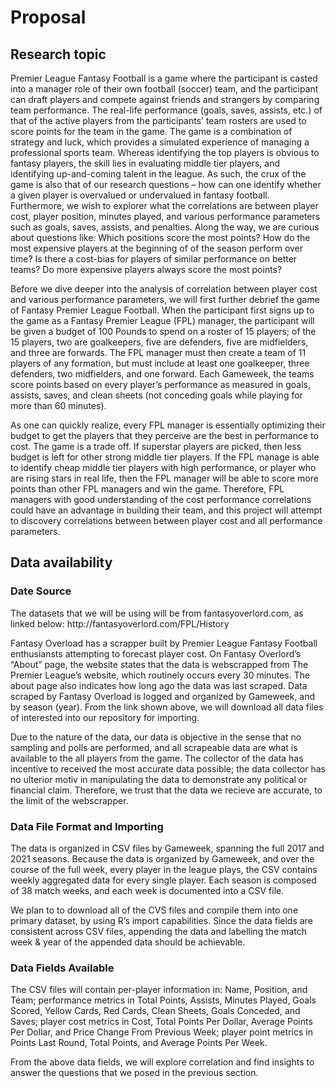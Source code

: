 # Proposal

## Research topic
Premier League Fantasy Football is a game where the participant is casted into a manager role of their own football (soccer) team, and the participant can draft players and compete against friends and strangers by comparing team performance. The real-life performance (goals, saves, assists, etc.) of that of the active players from the participants’ team rosters are used to score points for the team in the game. The game is a combination of strategy and luck, which provides a simulated experience of managing a professional sports team. Whereas identifying the top players is obvious to fantasy players, the skill lies in evaluating middle tier players, and identifying up-and-coming talent in the league. As such, the crux of the game is also that of our research questions – how can one identify whether a given player is overvalued or undervalued in fantasy football. Furthermore, we wish to explorer what the correlations are between player cost, player position, minutes played, and various performance parameters such as goals, saves, assists, and penalties. Along the way, we are curious about questions like: Which positions score the most points? How do the most expensive players at the beginning of of the season perform over time? Is there a cost-bias for players of similar performance on better teams? Do more expensive players always score the most points?

Before we dive deeper into the analysis of correlation between player cost and various performance parameters, we will first further debrief the game of Fantasy Premier League Football. When the participant first signs up to the game as a Fantasy Premier League (FPL) manager, the participant will be given a budget of 100 Pounds to spend on a roster of 15 players; of the 15 players, two are goalkeepers, five are defenders, five are midfielders, and three are forwards. The FPL manager must then create a team of 11 players of any formation, but must include at least one goalkeeper, three defenders, two midfielders, and one forward. Each Gameweek, the teams score points based on every player’s performance as measured in goals, assists, saves, and clean sheets (not conceding goals while playing for more than 60 minutes). 

As one can quickly realize, every FPL manager is essentially optimizing their budget to get the players that they perceive are the best in performance to cost. The game is a trade off. If superstar players are picked, then less budget is left for other strong middle tier players. If the FPL manage is able to identify cheap middle tier players with high performance, or player who are rising stars in real life, then the FPL manager will be able to score more points than other FPL managers and win the game. Therefore, FPL managers with good understanding of the cost performance correlations could have an advantage in building their team, and this project will attempt to discovery correlations between between player cost and all performance parameters.

## Data availability
### Date Source
The datasets that we will be using will be from fantasyoverlord.com, as linked below:
http://fantasyoverlord.com/FPL/History

Fantasy Overload has a scrapper built by Premier League Fantasy Football enthusiansts attempting to forecast player cost. On Fantasy Overlord’s “About” page, the website states that the data is webscrapped from The Premier League’s website, which routinely occurs every 30 minutes. The about page also indicates how long ago the data was last scraped. Data scraped by Fantasy Overload is logged and organized by Gameweek, and by season (year). From the link shown above, we will download all data files of interested into our repository for importing.

Due to the nature of the data, our data is objective in the sense that no sampling and polls are performed, and all scrapeable data are what is available to the all players from the game. The collector of the data has incentive to received the most accurate data possible; the data collector has no ulterior motiv in manipulating the data to demonstrate any political or financial claim. Therefore, we trust that the data we recieve are accurate, to the limit of the webscrapper.

### Data File Format and Importing
The data is organized in CSV files by Gameweek, spanning the full 2017 and 2021 seasons. Because the data is organized by Gameweek, and over the course of the full week, every player in the league plays, the CSV contains weekly aggregated data for every single player. Each season is composed of 38 match weeks, and each week is documented into a CSV file.

We plan to to download all of the CVS files and compile them into one primary dataset, by using R’s import capabilities. Since the data fields are consistent across CSV files, appending the data and labelling the match week & year of the appended data should be achievable.

### Data Fields Available
The CSV files will contain per-player information in: Name, Position, and Team; performance metrics in Total Points, Assists, Minutes Played, Goals Scored, Yellow Cards, Red Cards, Clean Sheets, Goals Conceded, and Saves; player cost metrics in Cost, Total Points Per Dollar, Average Points Per Dollar, and Price Change From Previous Week; player point metrics in Points Last Round, Total Points, and Average Points Per Week.

From the above data fields, we will explore correlation and find insights to answer the questions that we posed in the previous section.


